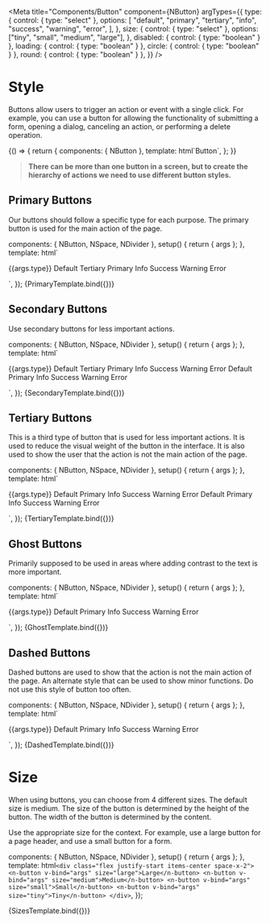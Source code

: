 
<Meta
  title="Components/Button"
  component={NButton}
  argTypes={{
    type: {
      control: { type: "select" },
      options: [
        "default",
        "primary",
        "tertiary",
        "info",
        "success",
        "warning",
        "error",
      ],
    },
    size: {
      control: { type: "select" },
      options: ["tiny", "small", "medium", "large"],
    },
    disabled: { control: { type: "boolean" } },
    loading: { control: { type: "boolean" } },
    circle: { control: { type: "boolean" } },
    round: { control: { type: "boolean" } },
  }}
/>

# Style

Buttons allow users to trigger an action or event with a single click. For example, you can use a button for allowing the functionality of submitting a form, opening a dialog, canceling an action, or performing a delete operation.

<Canvas>
  <Story name="Overview">
    {() => {
      return {
        components: { NButton },
        template: html`<n-button type="primary">Button</n-button>`,
      };
    }}
  </Story>
</Canvas>

> **There can be more than one button in a screen, but to create the hierarchy of actions we need to use different button styles.**

## Primary Buttons

Our buttons should follow a specific type for each purpose. The primary button is used for the main action of the page.

  components: { NButton, NSpace, NDivider },
  setup() {
    return { args };
  },
  template: html`<div>
    <n-button v-bind="args">{{args.type}}</n-button>
    <n-divider></n-divider>
    <n-space>
      <n-button type="default"> Default </n-button>
      <n-button type="tertiary"> Tertiary </n-button>
      <n-button type="primary"> Primary </n-button>
      <n-button type="info"> Info </n-button>
      <n-button type="success"> Success </n-button>
      <n-button type="warning"> Warning </n-button>
      <n-button type="error"> Error </n-button>
    </n-space>
  </div> `,
});

<Canvas>
  <Story name="Primary" args={{ type: "default" }}>
    {PrimaryTemplate.bind({})}
  </Story>
</Canvas>

## Secondary Buttons

Use secondary buttons for less important actions.

  components: { NButton, NSpace, NDivider },
  setup() {
    return { args };
  },
  template: html`<div>
    <n-button v-bind="args" secondary>{{args.type}}</n-button>
    <n-divider></n-divider>
    <n-space>
      <n-button secondary> Default </n-button>
      <n-button secondary type="tertiary"> Tertiary </n-button>
      <n-button secondary type="primary"> Primary </n-button>
      <n-button secondary type="info"> Info </n-button>
      <n-button secondary type="success"> Success </n-button>
      <n-button secondary type="warning"> Warning </n-button>
      <n-button secondary type="error"> Error </n-button>
      <n-button secondary round> Default </n-button>
      <n-button secondary round type="primary"> Primary </n-button>
      <n-button secondary round type="info"> Info </n-button>
      <n-button secondary round type="success"> Success </n-button>
      <n-button secondary round type="warning"> Warning </n-button>
      <n-button secondary round type="error"> Error </n-button>
    </n-space>
  </div>`,
});

<Canvas>
  <Story name="Secondary" args={{ type: "default" }}>
    {SecondaryTemplate.bind({})}
  </Story>
</Canvas>

## Tertiary Buttons

This is a third type of button that is used for less important actions. It is used to reduce the visual weight of the button in the interface. It is also used to show the user that the action is not the main action of the page.

  components: { NButton, NSpace, NDivider },
  setup() {
    return { args };
  },
  template: html`<div>
    <n-button v-bind="args" tertiary>{{args.type}}</n-button>
    <n-divider></n-divider>
    <n-space>
      <n-button tertiary> Default </n-button>
      <n-button tertiary type="primary"> Primary </n-button>
      <n-button tertiary type="info"> Info </n-button>
      <n-button tertiary type="success"> Success </n-button>
      <n-button tertiary type="warning"> Warning </n-button>
      <n-button tertiary type="error"> Error </n-button>
      <n-button tertiary round> Default </n-button>
      <n-button tertiary round type="primary"> Primary </n-button>
      <n-button tertiary round type="info"> Info </n-button>
      <n-button tertiary round type="success"> Success </n-button>
      <n-button tertiary round type="warning"> Warning </n-button>
      <n-button tertiary round type="error"> Error </n-button>
    </n-space>
  </div>`,
});

<Canvas>
  <Story name="Tertiary" args={{ type: "default" }}>
    {TertiaryTemplate.bind({})}
  </Story>
</Canvas>

## Ghost Buttons

Primarily supposed to be used in areas where adding contrast to the text is more important.

  components: { NButton, NSpace, NDivider },
  setup() {
    return { args };
  },
  template: html`<div>
    <n-button v-bind="args" ghost>{{args.type}}</n-button>
    <n-divider></n-divider>
    <n-space>
      <n-button ghost> Default </n-button>
      <n-button type="primary" ghost> Primary </n-button>
      <n-button type="info" ghost> Info </n-button>
      <n-button type="success" ghost> Success </n-button>
      <n-button type="warning" ghost> Warning </n-button>
      <n-button type="error" ghost> Error </n-button>
    </n-space>
  </div>`,
});

<Canvas>
  <Story name="Ghost" args={{ type: "default" }}>
    {GhostTemplate.bind({})}
  </Story>
</Canvas>

## Dashed Buttons

Dashed buttons are used to show that the action is not the main action of the page. An alternate style that can be used to show minor functions. Do not use this style of button too often.

  components: { NButton, NSpace, NDivider },
  setup() {
    return { args };
  },
  template: html`<div>
    <n-button v-bind="args" dashed>{{args.type}}</n-button>
    <n-divider></n-divider>
    <n-space>
      <n-button dashed> Default </n-button>
      <n-button type="primary" dashed> Primary </n-button>
      <n-button type="info" dashed> Info </n-button>
      <n-button type="success" dashed> Success </n-button>
      <n-button type="warning" dashed> Warning </n-button>
      <n-button type="error" dashed> Error </n-button>
    </n-space>
  </div>`,
});

<Canvas>
  <Story name="Dashed" args={{ type: "default" }}>
    {DashedTemplate.bind({})}
  </Story>
</Canvas>

# Size

When using buttons, you can choose from 4 different sizes. The default size is medium. The size of the button is determined by the height of the button. The width of the button is determined by the content.

Use the appropriate size for the context. For example, use a large button for a page header, and use a small button for a form.

  components: { NButton, NSpace, NDivider },
  setup() {
    return { args };
  },
  template: html`
    <div class="flex justify-start items-center space-x-2">
      <n-button v-bind="args" size="large">Large</n-button>
      <n-button v-bind="args" size="medium">Medium</n-button>
      <n-button v-bind="args" size="small">Small</n-button>
      <n-button v-bind="args" size="tiny">Tiny</n-button>
    </div>
  `,
});

<Canvas>
  <Story name="Sizes" args={{ type: "primary" }}>
    {SizesTemplate.bind({})}
  </Story>
</Canvas>
